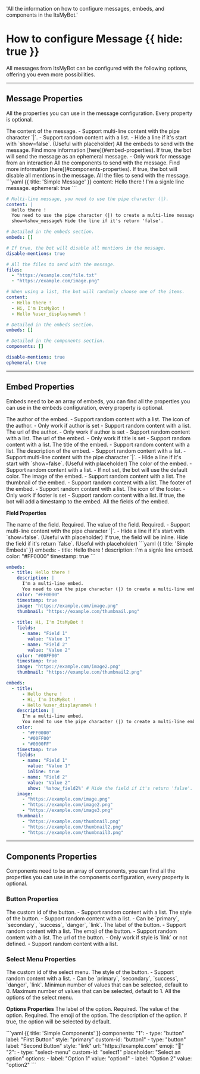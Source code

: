 'All the information on how to configure messages, embeds, and components in the ItsMyBot.'

# How to configure Message {{ hide: true }}
All messages from ItsMyBot can be configured with the following options, offering you even more possibilities.

---

## Message Properties
All the properties you can use in the message configuration. Every property is optional.

<Properties>
  <Property name="content" type="string">
    The content of the message.
    - Support multi-line content with the pipe character `|`.
    - Support random content with a list.
    - Hide a line if it's start with `show=false`. (Useful with placeholder)
  </Property>
  <Property name="embeds" type="array">
    All the embeds to send with the message. Find more information [here](#embed-properties).
  </Property>
  <Property name="ephemeral" type="boolean">
    If true, the bot will send the message as an ephemeral message.
    - Only work for message from an interaction
  </Property>
  <Property name="components" type="array">
    All the components to send with the message. Find more information [here](#components-properties).
  </Property>
  <Property name="disable-mentions" type="boolean">
    If true, the bot will disable all mentions in the message.
  </Property>
  <Property name="files" type="list">
    All the files to send with the message.
  </Property>
</Properties>

<CodeGroup title="Example">
```yaml {{ title: 'Simple Message' }}
content: Hello there ! I'm a signle line message.
ephemeral: true
```

```yaml {{ title: 'Complex Message' }}
# Multi-line message, you need to use the pipe character (|).
content: |
  Hello there !
  You need to use the pipe character (|) to create a multi-line message.
  show=%show_message% Hide the line if it's return 'false'.

# Detailed in the embeds section.
embeds: []

# If true, the bot will disable all mentions in the message.
disable-mentions: true

# All the files to send with the message.
files: 
  - "https://example.com/file.txt"
  - "https://example.com/image.png"
```

```yaml {{ title: 'Advanced Message' }}
# When using a list, the bot will randomly choose one of the items.
content: 
  - Hello there !
  - Hi, I'm ItsMyBot !
  - Hello %user_displayname% !

# Detailed in the embeds section.
embeds: []

# Detailed in the components section.
components: []

disable-mentions: true
ephemeral: true
```
</CodeGroup>

---

## Embed Properties
Embeds need to be an array of embeds, you can find all the properties you can use in the embeds configuration, every property is optional.

<Properties>
  <Property name="author" type="string">
    The author of the embed.
    - Support random content with a list.
  </Property>
  <Property name="author-icon" type="url">
    The icon of the author. 
    - Only work if author is set
    - Support random content with a list.
  </Property>
  <Property name="author-url" type="url">
    The url of the author.
    - Only work if author is set
    - Support random content with a list.
  </Property>
  <Property name="url" type="url">
    The url of the embed.
    - Only work if title is set
    - Support random content with a list.
  </Property>
  <Property name="title" type="string">
    The title of the embed.
    - Support random content with a list.
  </Property>
  <Property name="description" type="description">
    The description of the embed.
    - Support random content with a list.
    - Support multi-line content with the pipe character `|`.
    - Hide a line if it's start with `show=false`. (Useful with placeholder)
  </Property>
  <Property name="color" type="color">
    The color of the embed.
    - Support random content with a list.
    - If not set, the bot will use the default color.
  </Property>
  <Property name="image" type="url">
    The image of the embed.
    - Support random content with a list.
  </Property>
  <Property name="thumbnail" type="url">
    The thumbnail of the embed.
    - Support random content with a list.
  </Property>
  <Property name="footer" type="string">
    The footer of the embed.
    - Support random content with a list.
  </Property>
  <Property name="footer-icon" type="url">
    The icon of the footer.
    - Only work if footer is set
    - Support random content with a list.
  </Property>
  <Property name="timestamp" type="boolean">
    If true, the bot will add a timestamp to the embed.
  </Property>
  <Property name="fields" type="array">
    All the fields of the embed.
  </Property>
</Properties>

**Field Properties**

<Properties>
  <Property name="name" type="string">
    The name of the field. Required.
  </Property>
  <Property name="value" type="string">
    The value of the field. Required.
    - Support multi-line content with the pipe character `|`.
    - Hide a line if it's start with `show=false`. (Useful with placeholder)
  </Property>
  <Property name="inline" type="boolean">
    If true, the field will be inline.
  </Property>
  <Property name='show' type='string'>
    Hide the field if it's return `false`. (Useful with placeholder)
  </Property>
</Properties>

<CodeGroup title="Example">
```yaml {{ title: 'Simple Embeds' }}
embeds: 
  - title: Hello there !
    description: I'm a signle line embed.
    color: "#FF0000"
    timestamp: true
```

```yaml {{ title: 'Complex Embeds' }}
embeds: 
  - title: Hello there !
    description: |
      I'm a multi-line embed.
      You need to use the pipe character (|) to create a multi-line embed.
    color: "#FF0000"
    timestamp: true
    image: "https://example.com/image.png"
    thumbnail: "https://example.com/thumbnail.png"
    
  - title: Hi, I'm ItsMyBot !
    fields:
      - name: "Field 1"
        value: "Value 1"
      - name: "Field 2"
        value: "Value 2"
    color: "#00FF00"
    timestamp: true
    image: "https://example.com/image2.png"
    thumbnail: "https://example.com/thumbnail2.png"
```

```yaml {{ title: 'Advanced Embeds' }}
embeds: 
  - title: 
      - Hello there !
      - Hi, I'm ItsMyBot !
      - Hello %user_displayname% !
    description: |
      I'm a multi-line embed.
      You need to use the pipe character (|) to create a multi-line embed.
    color: 
      - "#FF0000"
      - "#00FF00"
      - "#0000FF"
    timestamp: true
    fields:
      - name: "Field 1"
        value: "Value 1"
        inline: true
      - name: "Field 2"
        value: "Value 2"
        show: '%show_field2%' # Hide the field if it's return 'false'.
    image: 
      - "https://example.com/image.png"
      - "https://example.com/image2.png"
      - "https://example.com/image3.png"
    thumbnail: 
      - "https://example.com/thumbnail.png"
      - "https://example.com/thumbnail2.png"
      - "https://example.com/thumbnail3.png"
```
</CodeGroup>

---

## Components Properties
Components need to be an array of components, you can find all the properties you can use in the components configuration, every property is optional.

### Button Properties
<Properties>
  <Property name="custom-id" type="string">
    The custom id of the button.
    - Support random content with a list.
  </Property>
  <Property name="style" type="string">
    The style of the button.
    - Support random content with a list.
    - Can be `primary`, `secondary`, `success`, `danger`, `link`.
  </Property>
  <Property name="label" type="string">
    The label of the button.
    - Support random content with a list.
  </Property>
  <Property name="emoji" type="emoji">
    The emoji of the button.
    - Support random content with a list.
  </Property>
  <Property name="url" type="url">
    The url of the button.
    - Only work if style is `link` or not defined.
    - Support random content with a list.
  </Property>
</Properties>

### Select Menu Properties
<Properties>
  <Property name="custom-id" type="string">
    The custom id of the select menu.
  </Property>
  <Property name="placeholder" type="string">
    The style of the button.
    - Support random content with a list.
    - Can be `primary`, `secondary`, `success`, `danger`, `link`.
  </Property>
  <Property name="min-values" type="integer">
    Minimun number of values that can be selected, default to 0.
  </Property>
  <Property name="max-values" type="integer">
    Maximum number of values that can be selected, default to 1.
  </Property>
  <Property name="options" type="array">
    All the options of the select menu.
  </Property>
</Properties>

**Options Properties**
<Properties>
  <Property name="label" type = "string">
    The label of the option. Required.
  </Property>
  <Property name = "value" type = "string" >
    The value of the option. Required.
  </Property>
  <Property name = "emoji" type = "emoji">
    The emoji of the option.
  </Property>
  <Property name = "description" type = "string">
    The description of the option.
  </Property>
  <Property name = "default" type = "boolean">
    If true, the option will be selected by default.
  </Property>
</Properties>

<CodeGroup title="Example">
```yaml {{ title: 'Simple Components' }}
components: 
  "1":
    - type: "button"
      label: "First Button"
      style: "primary"
      custom-id: "button1"
    - type: "button"
      label: "Second Button"
      style: "link"
      url: "https://example.com"
      emoji: "🔗"
  "2":
    - type: "select-menu"
      custom-id: "select1"
      placeholder: "Select an option"
      options:
        - label: "Option 1"
          value: "option1"
        - label: "Option 2"
          value: "option2"
```
</CodeGroup>